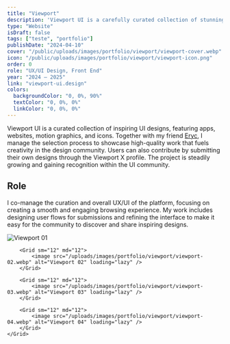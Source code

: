 ```yaml
---
title: "Viewport"
description: 'Viewport UI is a carefully curated collection of stunning UI designs, featuring apps, websites, motion graphics, and icons—all perfect sources of inspiration.'
type: "Website"
isDraft: false
tags: ["teste", "portfolio"]
publishDate: "2024-04-10"
cover: "/public/uploads/images/portfolio/viewport/viewport-cover.webp"
icon: "/public/uploads/images/portfolio/viewport/viewport-icon.png"
order: 0
role: "UX/UI Design, Front End"
year: "2024 — 2025"
link: "viewport-ui.design"
colors:
  backgroundColor: "0, 0%, 90%"
  textColor: "0, 0%, 0%"
  linkColor: "0, 0%, 0%"
---
```



<div class="wrap-sm">

Viewport UI is a curated collection of inspiring UI designs, featuring apps, websites, motion graphics, and icons. Together with my friend <a target="_blank" href="https://eryc.cc">Eryc</a>, I manage the selection process to showcase high-quality work that fuels creativity in the design community. Users can also contribute by submitting their own designs through the Viewport X profile. The project is steadily growing and gaining recognition within the UI community.


## Role 

I co-manage the curation and overall UX/UI of the platform, focusing on creating a smooth and engaging browsing experience. My work includes designing user flows for submissions and refining the interface to make it easy for the community to discover and share inspiring designs.


</div>


<div class="wrap-wider">
    <Grid isContainer>
        <Grid sm="12" md="12">
            <image src="/uploads/images/portfolio/viewport/viewport-01.webp" alt="Viewport 01" loading="lazy" />
        </Grid>

        <Grid sm="12" md="12">
            <image src="/uploads/images/portfolio/viewport/viewport-02.webp" alt="Viewport 02" loading="lazy" />
        </Grid>

        <Grid sm="12" md="12">
            <image src="/uploads/images/portfolio/viewport/viewport-03.webp" alt="Viewport 03" loading="lazy" />
        </Grid>

        <Grid sm="12" md="12">
            <image src="/uploads/images/portfolio/viewport/viewport-04.webp" alt="Viewport 04" loading="lazy" />
        </Grid>
    </Grid>
</div>